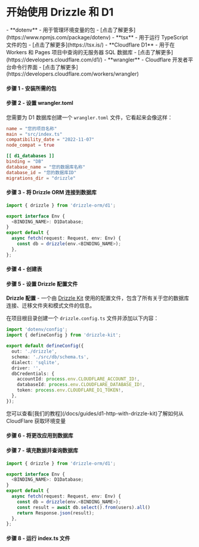 
<Breadcrumbs/>

# 开始使用 Drizzle 和 D1

<Prerequisites>  
  - **dotenv** - 用于管理环境变量的包 - [点击了解更多](https://www.npmjs.com/package/dotenv)
  - **tsx** - 用于运行 TypeScript 文件的包 - [点击了解更多](https://tsx.is/)
  - **Cloudflare D1** - 用于在 Workers 和 Pages 项目中查询的无服务器 SQL 数据库 - [点击了解更多](https://developers.cloudflare.com/d1/)
  - **wrangler** - Cloudflare 开发者平台命令行界面 - [点击了解更多](https://developers.cloudflare.com/workers/wrangler)
</Prerequisites>

<FileStructure />

#### 步骤 1 - 安装所需的包
<InstallPackages lib=''/>

#### 步骤 2 - 设置 wrangler.toml

您需要为 D1 数据库创建一个 `wrangler.toml` 文件，它看起来会像这样：
```toml
name = "您的项目名称"
main = "src/index.ts"
compatibility_date = "2022-11-07"
node_compat = true

[[ d1_databases ]]
binding = "DB"
database_name = "您的数据库名称"
database_id = "您的数据库ID"
migrations_dir = "drizzle"
```

#### 步骤 3 - 将 Drizzle ORM 连接到数据库

```typescript copy
import { drizzle } from 'drizzle-orm/d1';

export interface Env {
  <BINDING_NAME>: D1Database;
}
export default {
  async fetch(request: Request, env: Env) {
    const db = drizzle(env.<BINDING_NAME>);
  },
};
```

#### 步骤 4 - 创建表

<CreateTable/>

#### 步骤 5 - 设置 Drizzle 配置文件

**Drizzle 配置** - 一个由 [Drizzle Kit](/docs/kit-overview) 使用的配置文件，包含了所有关于您的数据库连接、迁移文件夹和模式文件的信息。

在项目根目录创建一个 `drizzle.config.ts` 文件并添加以下内容：

```typescript copy filename="drizzle.config.ts"
import 'dotenv/config';
import { defineConfig } from 'drizzle-kit';

export default defineConfig({
  out: './drizzle',
  schema: './src/db/schema.ts',
  dialect: 'sqlite',
  driver: '',
  dbCredentials: {
    accountId: process.env.CLOUDFLARE_ACCOUNT_ID!,
    databaseId: process.env.CLOUDFLARE_DATABASE_ID!,
    token: process.env.CLOUDFLARE_D1_TOKEN!,
  },
});
```
<Callout title='提示'>
您可以查看[我们的教程](/docs/guides/d1-http-with-drizzle-kit)了解如何从 CloudFlare 获取环境变量
</Callout>

#### 步骤 6 - 将更改应用到数据库

<ApplyChanges />

#### 步骤 7 - 填充数据并查询数据库

```typescript copy
import { drizzle } from 'drizzle-orm/d1';

export interface Env {
  <BINDING_NAME>: D1Database;
}
export default {
  async fetch(request: Request, env: Env) {
    const db = drizzle(env.<BINDING_NAME>);
    const result = await db.select().from(users).all()
    return Response.json(result);
  },
};
```

#### 步骤 8 - 运行 index.ts 文件

<RunFile/>
